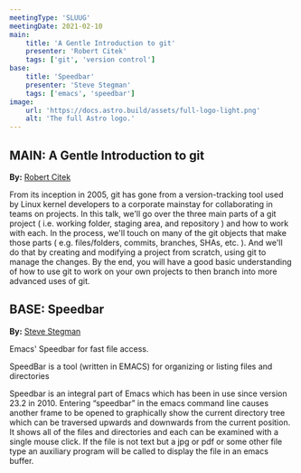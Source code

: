 ```yaml
---
meetingType: 'SLUUG'
meetingDate: 2021-02-10
main:
    title: 'A Gentle Introduction to git'
    presenter: 'Robert Citek'
    tags: ['git', 'version control']
base:
    title: 'Speedbar'
    presenter: 'Steve Stegman'
    tags: ['emacs', 'speedbar']
image:
    url: 'https://docs.astro.build/assets/full-logo-light.png'
    alt: 'The full Astro logo.'
---
```



## **MAIN:** A Gentle Introduction to git

<Tags tags={frontmatter.main.tags} />

**By:** <a href="/presenters/robert-citek">Robert Citek</a>

From its inception in 2005, git has gone from a version-tracking tool used by Linux kernel developers to a corporate mainstay for collaborating in teams on projects. In this talk, we'll go over the three main parts of a git project ( i.e. working folder, staging area, and repository ) and how to work with each. In the process, we'll touch on many of the git objects that make those parts ( e.g. files/folders, commits, branches, SHAs, etc. ). And we'll do that by creating and modifying a project from scratch, using git to manage the changes. By the end, you will have a good basic understanding of how to use git to work on your own projects to then branch into more advanced uses of git.

## **BASE:** Speedbar

<Tags tags={frontmatter.base.tags} />

**By:** <a href="/presenters/steve-stegman">Steve Stegman</a>

Emacs' Speedbar for fast file access.

SpeedBar is a tool (written in EMACS) for organizing or listing files and directories

Speedbar is an integral part of Emacs which has been in use since version 23.2 in 2010. Entering “speedbar” in the emacs command line causes another frame to be opened to graphically show the current directory tree which can be traversed upwards and downwards from the current position. It shows all of the files and directories and each can be examined with a single mouse click. If the file is not text but a jpg or pdf or some other file type an auxiliary program will be called to display the file in an emacs buffer.
